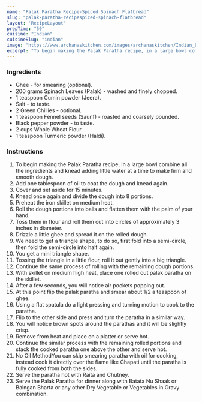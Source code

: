 ---
name: "Palak Paratha Recipe-Spiced Spinach Flatbread"
slug: "palak-paratha-recipespiced-spinach-flatbread"
layout: 'RecipeLayout'
prepTime: "50"
cuisine: "Indian"
cuisineSlug: "indian"
image: "https://www.archanaskitchen.com/images/archanaskitchen/Indian_Breads/Palak_Paratha_Recipe_Spinach_Flat_Bread-1.jpg"
excerpt: "To begin making the Palak Paratha recipe, in a large bowl combine all the ingredients and knead adding little water at a time to make firm and smooth dough"
---

### Ingredients

- Ghee - for smearing (optional).
- 200 grams Spinach Leaves (Palak) - washed and finely chopped.
- 1 teaspoon Cumin powder (Jeera).
- Salt - to taste.
- 2 Green Chillies - optional.
- 1 teaspoon Fennel seeds (Saunf) - roasted and coarsely pounded.
- Black pepper powder - to taste.
- 2 cups Whole Wheat Flour.
- 1 teaspoon Turmeric powder (Haldi).

### Instructions

1. To begin making the Palak Paratha recipe, in a large bowl combine all the ingredients and knead adding little water at a time to make firm and smooth dough.
1. Add one tablespoon of oil to coat the dough and knead again.
1. Cover and set aside for 15 minutes.
1. Knead once again and divide the dough into 8 portions.
1. Preheat the iron skillet on medium heat.
1. Roll the dough portions into balls and flatten them with the palm of your hand.
1. Toss them in flour and roll them out into circles of approximately 3 inches in diameter.
1. Drizzle a little ghee and spread it on the rolled dough.
1. We need to get a triangle shape, to do so, first fold into a semi-circle, then fold the semi-circle into half again.
1. You get a mini triangle shape.
1. Tossing the triangle in a little flour, roll it out gently into a big triangle.
1. Continue the same process of rolling with the remaining dough portions.
1. With skillet on medium high heat, place one rolled out palak paratha on the skillet.
1. After a few seconds, you will notice air pockets popping out.
1. At this point flip the palak paratha and smear about 1/2 a teaspoon of ghee.
1. Using a flat spatula do a light pressing and turning motion to cook to the paratha.
1. Flip to the other side and press and turn the paratha in a similar way.
1. You will notice brown spots around the parathas and it will be slightly crisp.
1. Remove from heat and place on a platter or serve hot.
1. Continue the similar process with the remaining rolled portions and stack the cooked paratha one above the other and serve hot.
1. No Oil MethodYou can skip smearing paratha with oil for cooking, instead cook it directly over the flame like Chapati until the paratha is fully cooked from both the sides.
1. Serve the paratha hot with Raita and Chutney.
1. Serve the Palak Paratha for dinner along with Batata Nu Shaak or Baingan Bharta or any other Dry Vegetable or Vegetables in Gravy combination.
